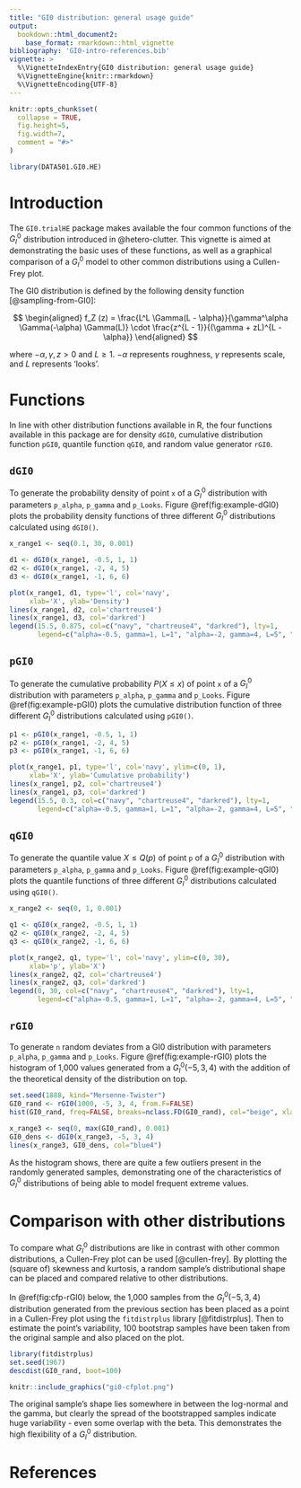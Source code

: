```yaml
---
title: "GI0 distribution: general usage guide"
output:
  bookdown::html_document2:
    base_format: rmarkdown::html_vignette
bibliography: 'GI0-intro-references.bib'
vignette: >
  %\VignetteIndexEntry{GI0 distribution: general usage guide}
  %\VignetteEngine{knitr::rmarkdown}
  %\VignetteEncoding{UTF-8}
---
```


```r
knitr::opts_chunk$set(
  collapse = TRUE,
  fig.height=5,
  fig.width=7,
  comment = "#>"
)
```

```r
library(DATA501.GI0.HE)
```

# Introduction

The `GI0.trialHE` package makes available the four common functions of the $G_I^0$ distribution introduced in @hetero-clutter. This vignette is aimed at demonstrating the basic uses of these functions, as well as a graphical comparison of a $G_I^0$ model to other common distributions using a Cullen-Frey plot.

The GI0 distribution is defined by the following density function [@sampling-from-GI0]:

$$
\begin{aligned}
f_Z (z) = \frac{L^L \Gamma(L - \alpha)}{\gamma^\alpha \Gamma(-\alpha) \Gamma(L)} \cdot \frac{z^{L - 1}}{(\gamma + zL)^{L - \alpha}}
\end{aligned}
$$

where $-\alpha, \gamma, z > 0$ and $L \geq 1$. $-\alpha$ represents roughness, $\gamma$ represents scale, and $L$ represents 'looks'.

# Functions

In line with other distribution functions available in R, the four functions available in this package are for density `dGI0`, cumulative distribution function `pGI0`, quantile function `qGI0`, and random value generator `rGI0`.

## `dGI0`

To generate the probability density of point `x` of a $G_I^0$ distribution with parameters `p_alpha`, `p_gamma` and `p_Looks`. Figure \@ref(fig:example-dGI0) plots the probability density functions of three different $G_I^0$ distributions calculated using `dGI0()`.

```r
x_range1 <- seq(0.1, 30, 0.001)

d1 <- dGI0(x_range1, -0.5, 1, 1)
d2 <- dGI0(x_range1, -2, 4, 5)
d3 <- dGI0(x_range1, -1, 6, 6)

plot(x_range1, d1, type='l', col='navy', 
     xlab='X', ylab='Density')
lines(x_range1, d2, col='chartreuse4')
lines(x_range1, d3, col='darkred')
legend(15.5, 0.875, col=c("navy", "chartreuse4", "darkred"), lty=1,
       legend=c("alpha=-0.5, gamma=1, L=1", "alpha=-2, gamma=4, L=5", "alpha=-1, gamma=6, L=6"))
```

## `pGI0`

To generate the cumulative probability $P(X \leq x)$ of point `x` of a $G_I^0$ distribution with parameters `p_alpha`, `p_gamma` and `p_Looks`. Figure \@ref(fig:example-pGI0) plots the cumulative distribution function of three different $G_I^0$ distributions calculated using `pGI0()`.

```r
p1 <- pGI0(x_range1, -0.5, 1, 1)
p2 <- pGI0(x_range1, -2, 4, 5)
p3 <- pGI0(x_range1, -1, 6, 6)

plot(x_range1, p1, type='l', col='navy', ylim=c(0, 1),
     xlab='X', ylab='Cumulative probability')
lines(x_range1, p2, col='chartreuse4')
lines(x_range1, p3, col='darkred')
legend(15.5, 0.3, col=c("navy", "chartreuse4", "darkred"), lty=1,
       legend=c("alpha=-0.5, gamma=1, L=1", "alpha=-2, gamma=4, L=5", "alpha=-1, gamma=6, L=6"))
```

## `qGI0`

To generate the quantile value $X \leq Q(p)$ of point `p` of a $G_I^0$ distribution with parameters `p_alpha`, `p_gamma` and `p_Looks`. Figure \@ref(fig:example-qGI0) plots the quantile functions of three different $G_I^0$ distributions calculated using `qGI0()`.

```r
x_range2 <- seq(0, 1, 0.001)

q1 <- qGI0(x_range2, -0.5, 1, 1)
q2 <- qGI0(x_range2, -2, 4, 5)
q3 <- qGI0(x_range2, -1, 6, 6)

plot(x_range2, q1, type='l', col='navy', ylim=c(0, 30),
     xlab='p', ylab='X')
lines(x_range2, q2, col='chartreuse4')
lines(x_range2, q3, col='darkred')
legend(0, 30, col=c("navy", "chartreuse4", "darkred"), lty=1,
       legend=c("alpha=-0.5, gamma=1, L=1", "alpha=-2, gamma=4, L=5", "alpha=-1, gamma=6, L=6"))
```

## `rGI0`

To generate `n` random deviates from a GI0 distribution with parameters `p_alpha`, `p_gamma` and `p_Looks`. Figure \@ref(fig:example-rGI0) plots the histogram of 1,000 values generated from a $G_I^0(-5, 3, 4)$ with the addition of the theoretical density of the distribution on top.

```r
set.seed(1888, kind="Mersenne-Twister")
GI0_rand <- rGI0(1000, -5, 3, 4, from.F=FALSE)
hist(GI0_rand, freq=FALSE, breaks=nclass.FD(GI0_rand), col="beige", xlab="GI0")

x_range3 <- seq(0, max(GI0_rand), 0.001)
GI0_dens <- dGI0(x_range3, -5, 3, 4)
lines(x_range3, GI0_dens, col="blue4")
```

As the histogram shows, there are quite a few outliers present in the randomly generated samples, demonstrating one of the characteristics of $G_I^0$ distributions of being able to model frequent extreme values.

# Comparison with other distributions

To compare what $G_I^0$ distributions are like in contrast with other common distributions, a Cullen-Frey plot can be used [@cullen-frey]. By plotting the (square of) skewness and kurtosis, a random sample's distributional shape can be placed and compared relative to other distributions.


In \@ref(fig:cfp-rGI0) below, the 1,000 samples from the $G_I^0(-5, 3, 4)$ distribution generated from the previous section has been placed as a point in a Cullen-Frey plot using the `fitdistrplus` library [@fitdistrplus]. Then to estimate the point's variability, 100 bootstrap samples have been taken from the original sample and also placed on the plot.

```r
library(fitdistrplus)
set.seed(1967)
descdist(GI0_rand, boot=100)
```

```r
knitr::include_graphics("gi0-cfplot.png")
```

The original sample's shape lies somewhere in between the log-normal and the gamma, but clearly the spread of the bootstrapped samples indicate huge variability - even some overlap with the beta. This demonstrates the high flexibility of a $G_I^0$ distribution.

# References
